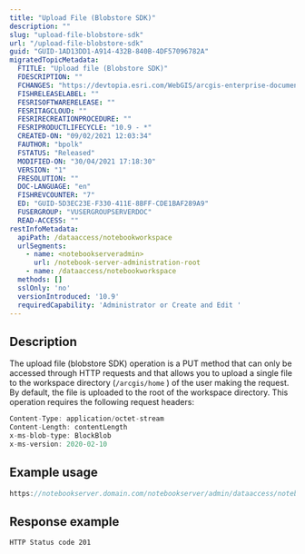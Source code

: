 ```yaml
---
title: "Upload File (Blobstore SDK)"
description: ""
slug: "upload-file-blobstore-sdk"
url: "/upload-file-blobstore-sdk"
guid: "GUID-1AD13DD1-A914-432B-840B-4DF57096782A"
migratedTopicMetadata:
  FTITLE: "Upload file (Blobstore SDK)"
  FDESCRIPTION: ""
  FCHANGES: "https://devtopia.esri.com/WebGIS/arcgis-enterprise-documentation/issues/3076"
  FISHRELEASELABEL: ""
  FESRISOFTWARERELEASE: ""
  FESRITAGCLOUD: ""
  FESRIRECREATIONPROCEDURE: ""
  FESRIPRODUCTLIFECYCLE: "10.9 - *"
  CREATED-ON: "09/02/2021 12:03:34"
  FAUTHOR: "bpolk"
  FSTATUS: "Released"
  MODIFIED-ON: "30/04/2021 17:18:30"
  VERSION: "1"
  FRESOLUTION: ""
  DOC-LANGUAGE: "en"
  FISHREVCOUNTER: "7"
  ED: "GUID-5D3EC23E-F330-411E-8BFF-CDE1BAF289A9"
  FUSERGROUP: "VUSERGROUPSERVERDOC"
  READ-ACCESS: ""
restInfoMetadata:
  apiPath: /dataaccess/notebookworkspace
  urlSegments:
    - name: <notebookserveradmin>
      url: /notebook-server-administration-root
    - name: /dataaccess/notebookworkspace
  methods: []
  sslOnly: 'no'
  versionIntroduced: '10.9'
  requiredCapability: 'Administrator or Create and Edit '
---
```


## Description

The upload file (blobstore SDK) operation is a PUT method that can only be accessed through HTTP requests and that allows you to upload a single file to the workspace directory (`/arcgis/home` ) of the user making the request. By default, the file is uploaded to the root of the workspace directory. This operation requires the following request headers:

```javascript
Content-Type: application/octet-stream
Content-Length: contentLength
x-ms-blob-type: BlockBlob
x-ms-version: 2020-02-10
```

 

## Example usage

```javascript
https://notebookserver.domain.com/notebookserver/admin/dataaccess/notebookworkspace/prepare_hurricane_data.zip 
```

 

## Response example

```other
HTTP Status code 201
```

 
